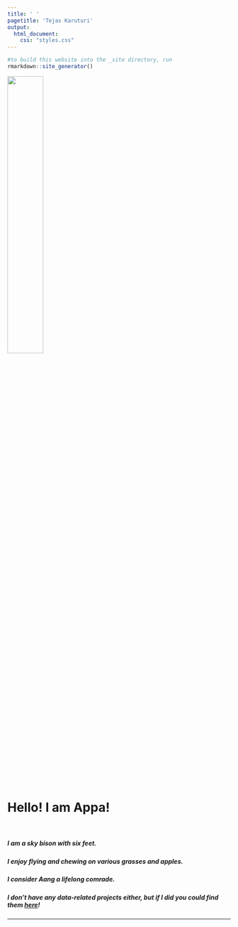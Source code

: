 ```yaml
---
title: ' '
pagetitle: 'Tejas Karuturi'
output: 
  html_document: 
    css: "styles.css"
---
```


```R
#to build this website into the _site directory, run
rmarkdown::site_generator()
```
 
<img src="appa.jpg" style=width:40% class="img-circle">

<br>

# Hello! I am Appa!
  
</br>

##### I am a sky bison with six feet.

##### I enjoy flying and chewing on various grasses and apples. 

##### I consider Aang a lifelong comrade.  

##### I don't have any data-related projects either, but if I did you could find them [here](/portfolio)!

---
